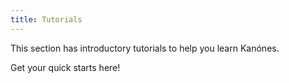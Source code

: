 ```yaml
---
title: Tutorials
---
```


This section has introductory tutorials to help you learn Kanónes.

Get your quick starts here!